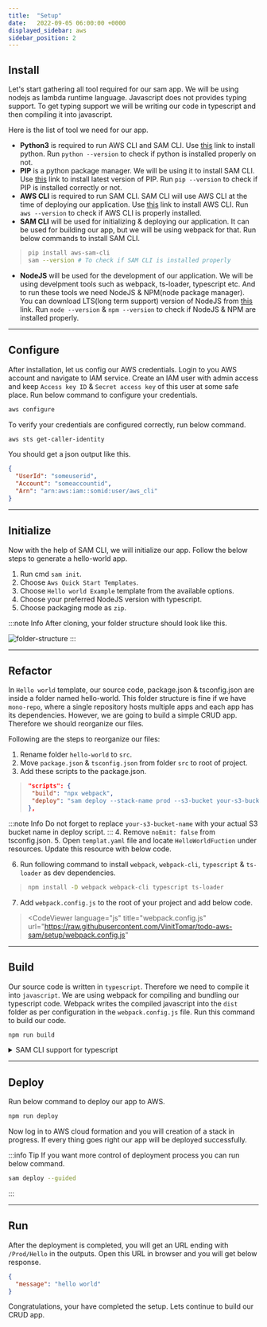 ```yaml
---
title:  "Setup"
date:   2022-09-05 06:00:00 +0000
displayed_sidebar: aws
sidebar_position: 2
---
```


## Install

Let's start gathering all tool required for our sam app. We will be using nodejs as lambda runtime language. Javascript does not provides typing support. To get typing support we will be writing our code in typescript and then compiling it into javascript.

Here is the list of tool we need for our app.
* **Python3** is required to run AWS CLI and SAM CLI. Use [this](https://www.python.org/downloads/) link to install python. Run `python --version` to check if python is installed properly on not.
* **PIP** is a python package manager. We will be using it to install SAM CLI. Use [this](https://pip.pypa.io/en/stable/installation/) link to install latest version of PIP. Run `pip --version` to check if PIP is installed correctly or not.
* **AWS CLI** is required to run SAM CLI. SAM CLI will use AWS CLI at the time of deploying our application. Use [this](https://docs.aws.amazon.com/cli/latest/userguide/getting-started-install.html) link to install AWS CLI. Run `aws --version` to check if AWS CLI is properly installed.
* **SAM CLI** will be used for initializing & deploying our application. It can be used for building our app, but we will be using webpack for that. Run below commands to install SAM CLI.
> ```bash
> pip install aws-sam-cli
> sam --version # To check if SAM CLI is installed properly
> ```
* **NodeJS** will be used for the development of our application. We will be using develpment tools such as webpack, ts-loader, typescript etc. And to run these tools we need NodeJS & NPM(node package manager). You can download LTS(long term support) version of NodeJS from [this](https://nodejs.org/en/download/) link. Run `node --version` & `npm --version` to check if NodeJS & NPM are installed properly.

***

## Configure

After installation, let us config our AWS credentials. Login to you AWS account and navigate to IAM service. Create an IAM user with admin access and keep `Access key ID` & `Secret access key` of this user at some safe place. Run below command to configure your credentials.
```bash
aws configure
```
To verify your credentials are configured correctly, run below command.
```bash
aws sts get-caller-identity
```
You should get a json output like this.
```json
{
  "UserId": "someuserid",
  "Account": "someaccountid",
  "Arn": "arn:aws:iam::somid:user/aws_cli"
}
```

***

## Initialize

Now with the help of SAM CLI, we will initialize our app. Follow the below steps to generate a hello-world app.
1. Run cmd `sam init`.
2. Choose `Aws Quick Start Templates`.
3. Choose `Hello world Example` template from the available options.
4. Choose your preferred NodeJS version with typescript.
5. Choose packaging mode as `zip`.

:::note Info 
After cloning, your folder structure should look like this.

![folder-structure](../imgs/folder-structure.png)
:::

***

## Refactor

In `Hello world` template, our source code, package.json & tsconfig.json are inside a folder named hello-world. This folder structure is fine if we have `mono-repo`, where a single repository hosts multiple apps and each app has its dependencies. However, we are going to build a simple CRUD app. Therefore we should reorganize our files. 

Following are the steps to reorganize our files:
1. Rename folder `hello-world` to `src`.
2. Move `package.json` & `tsconfig.json` from folder `src` to root of project.
3. Add these scripts to the package.json.
> ```json showLineNumbers title="package.json"
> "scripts": {
>  "build": "npx webpack",
>  "deploy": "sam deploy --stack-name prod --s3-bucket your-s3-bucket-name --capabilities CAPABILITY_IAM",
> },
> ```
:::note Info
Do not forget to replace `your-s3-bucket-name` with your actual S3 bucket name in deploy script.
:::
4. Remove `noEmit: false` from tsconfig.json.
5. Open `templat.yaml` file and locate `HelloWorldFuction` under resources. Update this resource with below code.
> <CodeViewer 
> language="yaml"
> title="templat.yaml"
> url="https://raw.githubusercontent.com/VinitTomar/todo-aws-sam/setup/template.yaml"
> start="12"
> end="26"></CodeViewer>
6. Run following command to install `webpack`, `webpack-cli`, `typescript` & `ts-loader` as dev dependencies.
> ```bash
> npm install -D webpack webpack-cli typescript ts-loader
> ```
7. Add `webpack.config.js` to the root of your project and add below code.
> <CodeViewer 
> language="js"
> title="webpack.config.js"
> url="https://raw.githubusercontent.com/VinitTomar/todo-aws-sam/setup/webpack.config.js"
> ></CodeViewer>

***

## Build

Our source code is written in `typescript`. Therefore we need to compile it into `javascript`. We are using webpack for compiling and bundling our typescript code. Webpack writes the compiled javascript into the `dist` folder as per configuration in the `webpack.config.js` file. Run this command to build our code.
```bash
npm run build
```
<details>
  <summary>SAM CLI support for typescript</summary>
  <div>
    AWS SAM CLI has also started support for typescript. This feature is in beta. While working with this example I found that <code>sam cli build</code> cmd is very slow as compare to the webpack build. <code>sam cli build</code> copies the <code>node_modules</code> folder before building our app. This could be the reason for slow build of <code>sam cli</code>. If you want to more you can find it <a href="https://aws.amazon.com/blogs/compute/building-typescript-projects-with-aws-sam-cli/" target="_blank">here</a>.
  </div>
</details>

***

## Deploy

Run below command to deploy our app to AWS.
```bash
npm run deploy
```
Now log in to AWS cloud formation and you will creation of a stack in progress. If every thing goes right our app will be deployed successfully.

:::info Tip
If you want more control of deployment process you can run below command.
```bash
sam deploy --guided
```
:::

***

## Run

After the deployment is completed, you will get an URL ending with `/Prod/Hello` in the outputs. Open this URL in browser and you will get below response.
```json
{
  "message": "hello world"
}
```
Congratulations, your have completed the setup. Lets continue to build our CRUD app.


